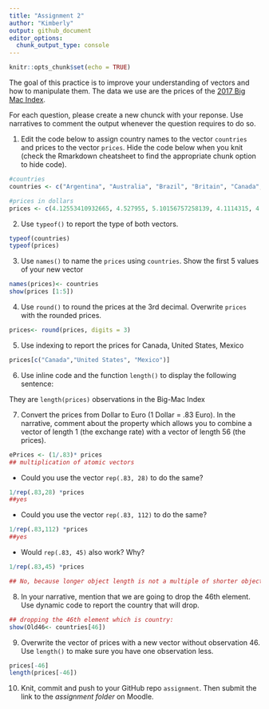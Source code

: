 ```yaml
---
title: "Assignment 2"
author: "Kimberly"
output: github_document
editor_options: 
  chunk_output_type: console
---
```


```r
knitr::opts_chunk$set(echo = TRUE)
```


The goal of this practice is to improve your understanding of vectors and how to manipulate them. The data we use are the prices of the [2017 Big Mac Index](http://www.economist.com/content/big-mac-index).

For each question, please create a new chunck with your reponse. Use narratives to comment the output whenever the question requires to do so.


1. Edit the code below to assign country names to the vector `countries` and prices to the vector `prices`. Hide the code below when you knit (check the Rmarkdown cheatsheet to find the appropriate chunk option to hide code).

```r
#countries
countries <- c("Argentina", "Australia", "Brazil", "Britain", "Canada", "Chile", "China", "Colombia", "Costa Rica", "Czech Republic", "Denmark", "Egypt", "Euro area", "Hong Kong", "Hungary", "India", "Indonesia", "Israel", "Japan", "Malaysia", "Mexico", "New Zealand", "Norway", "Pakistan", "Peru", "Philippines", "Poland", "Russia", "Saudi Arabia", "Singapore", "South Africa", "South Korea", "Sri Lanka", "Sweden", "Switzerland", "Taiwan", "Thailand", "Turkey", "UAE", "Ukraine", "United States", "Uruguay", "Venezuela", "Vietnam", "Austria", "Belgium", "Estonia", "Finland", "France", "Germany", "Greece", "Ireland", "Italy", "Netherlands", "Portugal", "Spain")

#prices in dollars
prices <- c(4.12553410932665, 4.527955, 5.10156757258139, 4.1114315, 4.6556967948218, 3.84409554461789, 2.9171270718232, 3.24360452925142, 4.00003493480292, 3.28139971386194, 4.60649054517816, 1.75398378529494, 4.4650245, 2.45791461307047, 3.20894752849616, 2.75723192502808, 2.40293204682299, 4.77333709927976, 3.36104723155846, 2.00302783277047, 2.75424026530641, 4.43226, 5.91416018925313, 3.56633380884451, 3.22927879440258, 2.64945182050953, 2.72339966564202, 2.27813538775693, 3.1998720051198, 4.06474559047688, 2.26073850791258, 3.84396977241952, 3.77297121483168, 5.81892070131244, 6.74168957112483, 2.26396522024444, 3.49624667636214, 3.00611009353896, 3.81159814865233, 1.69785838317577, 5.3, 4.52882773036056, 4.05555555555556, 2.63939293962389, 3.88263, 4.6248975, 3.5971425, 5.207292, 4.681995, 4.453605, 3.8255325, 4.6477365, 4.79619, 4.1224395, 3.7113375, 4.33941)
```

2. Use `typeof()` to report the type of both vectors.
```r
typeof(countries)
typeof(prices)
```

3. Use `names()` to name the `prices` using `countries`. Show the first 5 values of your new vector
```r
names(prices)<- countries
show(prices [1:5])
```

4. Use `round()` to round the prices at the 3rd decimal. Overwrite `prices` with the rounded prices.
```r
prices<- round(prices, digits = 3)

```
5. Use indexing to report the prices for Canada, United States, Mexico
```r
prices[c("Canada","United States", "Mexico")]
```
6. Use inline code and the function `length()` to display the following sentence:

They are `length(prices)` observations in the Big-Mac Index

7. Convert the prices from Dollar to Euro (1 Dollar = .83 Euro). In the narrative, comment about the property which allows you to combine a vector of length 1 (the exchange rate) with a vector of length 56 (the prices). 
```r
ePrices <- (1/.83)* prices
## multiplication of atomic vectors 
```
 - Could you use the vector `rep(.83, 28)` to do the same? 
```r
1/rep(.83,28) *prices
##yes
```

 - Could you use the vector `rep(.83, 112)` to do the same?
```r
1/rep(.83,112) *prices
##yes
```
 - Would `rep(.83, 45)` also work? Why?
```r
1/rep(.83,45) *prices

## No, because longer object length is not a multiple of shorter object length
```

8. In your narrative, mention that we are going to drop the 46th element. Use dynamic code to report the country that will drop.
```r
## dropping the 46th element which is country:
show(Old46<- countries[46])

```

9. Overwrite the vector of prices with a new vector without observation 46. Use `length()` to make sure you have one observation less.
```r
prices[-46]
length(prices[-46])
```


10. Knit, commit and push to your GitHub repo `assignment`. Then submit the link to the *assignment folder* on Moodle.



